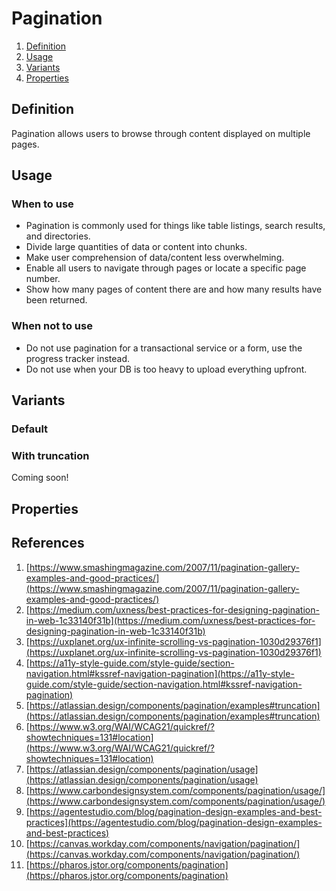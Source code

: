 
<Meta of={PaginationStories} />

# Pagination

1. [Definition](#definition)
2. [Usage](#usage)
3. [Variants](#variants)
4. [Properties](#properties)

## Definition
Pagination allows users to browse through content displayed on multiple pages.
<Canvas of={PaginationStories.Default} />


## Usage
### When to use
- Pagination is commonly used for things like table listings, search results, and directories.
- Divide large quantities of data or content into chunks.
- Make user comprehension of data/content less overwhelming.
- Enable all users to navigate through pages or locate a specific page number.
- Show how many pages of content there are and how many results have been returned.

### When not to use
- Do not use pagination for a transactional service or a form, use the progress tracker instead.
- Do not use when your DB is too heavy to upload everything upfront.

## Variants
### Default
<Canvas of={PaginationStories.Default} />

### With truncation
Coming soon!

## Properties
<ArgTypes of={Pagination} />

## References
1. [https://www.smashingmagazine.com/2007/11/pagination-gallery-examples-and-good-practices/](https://www.smashingmagazine.com/2007/11/pagination-gallery-examples-and-good-practices/)
2. [https://medium.com/uxness/best-practices-for-designing-pagination-in-web-1c33140f31b](https://medium.com/uxness/best-practices-for-designing-pagination-in-web-1c33140f31b)
3. [https://uxplanet.org/ux-infinite-scrolling-vs-pagination-1030d29376f1](https://uxplanet.org/ux-infinite-scrolling-vs-pagination-1030d29376f1)
4. [https://a11y-style-guide.com/style-guide/section-navigation.html#kssref-navigation-pagination](https://a11y-style-guide.com/style-guide/section-navigation.html#kssref-navigation-pagination)
5. [https://atlassian.design/components/pagination/examples#truncation](https://atlassian.design/components/pagination/examples#truncation)
6. [https://www.w3.org/WAI/WCAG21/quickref/?showtechniques=131#location](https://www.w3.org/WAI/WCAG21/quickref/?showtechniques=131#location)
7. [https://atlassian.design/components/pagination/usage](https://atlassian.design/components/pagination/usage)
8. [https://www.carbondesignsystem.com/components/pagination/usage/](https://www.carbondesignsystem.com/components/pagination/usage/)
9. [https://agentestudio.com/blog/pagination-design-examples-and-best-practices](https://agentestudio.com/blog/pagination-design-examples-and-best-practices)
10. [https://canvas.workday.com/components/navigation/pagination/](https://canvas.workday.com/components/navigation/pagination/)
11. [https://pharos.jstor.org/components/pagination](https://pharos.jstor.org/components/pagination)


